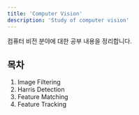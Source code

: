 ```yaml
---
title: 'Computer Vision'
description: 'Study of computer vision'
---
```


컴퓨터 비전 분야에 대한 공부 내용을 정리합니다.

## 목차
1. Image Filtering
2. Harris Detection
3. Feature Matching
4. Feature Tracking